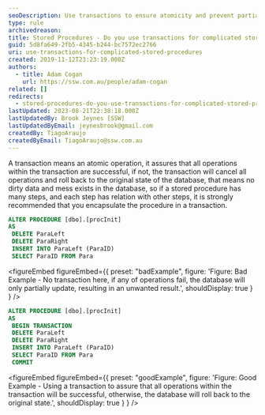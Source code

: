 ```yaml
---
seoDescription: Use transactions to ensure atomicity and prevent partial updates when executing complicated stored procedures.
type: rule
archivedreason:
title: Stored Procedures - Do you use transactions for complicated stored procedures?
guid: 5d8fa649-2fb5-4345-b244-bc7572ec2766
uri: use-transactions-for-complicated-stored-procedures
created: 2019-11-12T23:23:19.000Z
authors:
  - title: Adam Cogan
    url: https://ssw.com.au/people/adam-cogan
related: []
redirects:
  - stored-procedures-do-you-use-transactions-for-complicated-stored-procedures
lastUpdated: 2023-08-21T22:38:18.000Z
lastUpdatedBy: Brook Jeynes [SSW]
lastUpdatedByEmail: jeynesbrook@gmail.com
createdBy: TiagoAraujo
createdByEmail: TiagoAraujo@ssw.com.au
---
```


A transaction means an atomic operation, it assures that all operations within the transaction are successful, if not, the transaction will cancel all operations and roll back to the original state of the database, that means no dirty data and mess exists in the database, so if a stored procedure has many steps, and each step has relation with other steps, it is strongly recommended that you encapsulate the procedure in a transaction.
```sql
ALTER PROCEDURE [dbo].[procInit]
AS
 DELETE ParaLeft
 DELETE ParaRight
 INSERT INTO ParaLeft (ParaID)
 SELECT ParaID FROM Para
```

<figureEmbed figureEmbed={{
  preset: "badExample",
  figure: 'Figure: Bad Example - No transaction here, if any of operations fail, the database will only partially update, resulting in an unwanted result.',
  shouldDisplay: true
} } />


```sql
ALTER PROCEDURE [dbo].[procInit]
AS
 BEGIN TRANSACTION
 DELETE ParaLeft
 DELETE ParaRight
 INSERT INTO ParaLeft (ParaID)
 SELECT ParaID FROM Para
 COMMIT
```

<figureEmbed figureEmbed={{
  preset: "goodExample",
  figure: 'Figure: Good Example - Using a transaction to assure that all operations within the transaction will be successful, otherwise, the database will roll back to the original state.',
  shouldDisplay: true
} } />
